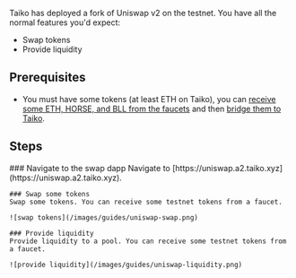 
Taiko has deployed a fork of Uniswap v2 on the testnet. You have all the normal features you'd expect:
- Swap tokens
- Provide liquidity

## Prerequisites

- You must have some tokens (at least ETH on Taiko), you can [receive some ETH, HORSE, and BLL from the faucets](/docs/guides/receive-tokens) and then [bridge them to Taiko](/docs/guides/use-the-bridge).

## Steps

<Steps>
    ### Navigate to the swap dapp
    Navigate to [https://uniswap.a2.taiko.xyz](https://uniswap.a2.taiko.xyz).

    ### Swap some tokens
    Swap some tokens. You can receive some testnet tokens from a faucet.

    ![swap tokens](/images/guides/uniswap-swap.png)

    ### Provide liquidity
    Provide liquidity to a pool. You can receive some testnet tokens from a faucet.

    ![provide liquidity](/images/guides/uniswap-liquidity.png)
</Steps>
